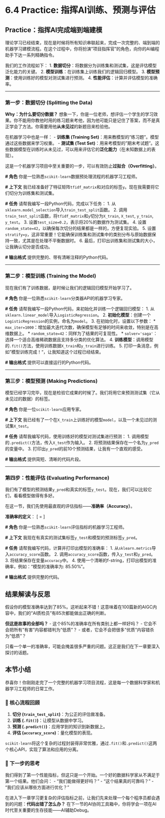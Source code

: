 # 6.4 Practice: 指挥AI训练、预测与评估


## **Practice：指挥AI完成端到端建模**

理论学习已经结束，现在是时候将所有知识串联起来，完成一次完整的、端到端的机器学习建模流程。在这个过程中，你将扮演"项目指挥官"的角色，向你的AI编程助手下达一系列精确指令。

我们的工作流程如下：
1.  **数据切分**：将数据分为训练集和测试集，这是评估模型泛化能力的关键。
2.  **模型训练**：在训练集上训练我们的逻辑回归模型。
3.  **模型预测**：使用训练好的模型对测试集进行预测。
4.  **性能评估**：计算并评估模型的准确率。

---

### **第一步：数据切分 (Splitting the Data)**

**Why：为什么要切分数据？**
想象一下，你是一位老师，想评估一个学生的学习效果。你不能用你教他时用的练习题来考他，因为他可能只是记住了答案，而不是真正学会了方法。你需要用他**从未见过**的新题目来检验他。

在机器学习中也是一样：
-   **训练集 (Training Set)**：用来教模型的"练习题"。模型通过这些数据来学习权重。
-   **测试集 (Test Set)**：用来考模型的"期末考试题"。这些数据模型在训练时从未见过，可以用来评估它的**泛化能力**（在未知数据上的表现）。

这是一个机器学习项目中至关重要的一步，可以有效防止**过拟合（Overfitting）**。

::: {.callout-note title="你的指令剧本：数据切分" icon="fas fa-cogs"}
**# 角色**
你是一位熟悉`scikit-learn`数据预处理流程的机器学习工程师。

**# 上下文**
我已经准备好了特征矩阵`tfidf_matrix`和对应的标签`y`。现在我需要将它们切分为训练集和测试集。

**# 任务**
请帮我编写一段Python代码，完成以下任务：
1.  从`sklearn.model_selection`导入`train_test_split`函数。
2.  调用`train_test_split`函数，将`tfidf_matrix`和`y`切分为`X_train`, `X_test`, `y_train`, `y_test`。
3.  设置`test_size=0.2`，表示将20%的数据作为测试集。
4.  设置`random_state=42`，以确保每次切分的结果都是一样的，方便复现实验。
5.  设置`stratify=y`，这非常重要！它能确保训练集和测试集中的类别分布与原始数据保持一致，尤其是在处理不平衡数据时。
6.  最后，打印出训练集和测试集的大小，让我确认切分是否成功。

**# 输出格式**
提供完整的、带有清晰注释的Python代码。
:::

---

### **第二步：模型训练 (Training the Model)**

现在我们有了训练数据，是时候让我们的逻辑回归模型开始学习了。

::: {.callout-note title="你的指令剧本：模型训练" icon="fas fa-cogs"}
**# 角色**
你是一位熟悉`scikit-learn`分类器API的机器学习专家。

**# 任务**
请帮我编写一段Python代码，来初始化并训练一个逻辑回归模型：
1.  从`sklearn.linear_model`导入`LogisticRegression`。
2.  **初始化模型**：创建一个`LogisticRegression`的实例，命名为`model`。
3.  在初始化时，设置以下参数：
    *   `max_iter=1000`：增加最大迭代次数，确保模型有足够的时间来收敛，特别是在高维数据上。
    *   `random_state=42`：同样为了结果的可复现性。
    *   `solver='saga'`：选择一个适合高维稀疏数据且支持多分类的优化算法。
4.  **训练模型**：调用模型的`.fit()`方法，使用训练数据`X_train`和`y_train`进行训练。
5.  打印一条消息，例如"模型训练完成！"，让我知道这个过程已经结束。

**# 输出格式**
提供可以直接运行的Python代码。
:::

---

### **第三步：模型预测 (Making Predictions)**

模型已经学习完毕，现在是检验它成果的时候了。我们将用它来预测测试集（它从未见过的数据）的标签。

::: {.callout-note title="你的指令剧本：模型预测" icon="fas fa-cogs"}
**# 角色**
你是一位`scikit-learn`应用专家。

**# 上下文**
我已经有了一个在`X_train`上训练好的模型`model`，以及一个未见过的测试集`X_test`。

**# 任务**
请帮我编写代码，使用训练好的模型对测试集进行预测：
1.  调用模型的`.predict()`方法，传入`X_test`作为输入。
2.  将预测结果保存在一个名为`y_pred`的变量中。
3.  打印出`y_pred`的前10个预测结果，让我有一个直观的感受。

**# 输出格式**
提供简短、清晰的代码片段。
:::

---

### **第四步：性能评估 (Evaluating Performance)**

我们有了模型的预测结果`y_pred`和真实的标签`y_test`。现在，我们可以比较它们，看看模型做得有多好。

在这一节，我们先使用最直观的评估指标——**准确率（Accuracy）**。

**准确率的定义**：
\[
\text{Accuracy} = \frac{\text{正确预测的数量}}{\text{总预测数量}}
\]

::: {.callout-note title="你的指令剧本：性能评估" icon="fas fa-cogs"}
**# 角色**
你是一位熟悉`scikit-learn`评估指标的机器学习工程师。

**# 上下文**
我现在有真实的测试集标签`y_test`和模型的预测标签`y_pred`。

**# 任务**
请帮我编写代码，计算并打印出模型的准确率：
1.  从`sklearn.metrics`导入`accuracy_score`函数。
2.  调用`accuracy_score`函数，传入`y_test`和`y_pred`。
3.  将结果保存在变量`accuracy`中。
4.  使用一个清晰的f-string，打印出模型的准确率，例如："模型的准确率为: 85.50%"。

**# 输出格式**
提供完整的代码。
:::

## **结果解读与反思**

假设你的模型准确率达到了85%。这听起来不错！这意味着在100篇新的AIGC内容中，我们的"AI质检员"有85次都能做出正确的判断。

**但这是故事的全部吗？**
-   这个85%的准确率在所有类别上都一样好吗？
-   它会不会把所有"有害"内容都错判为"低质"？
-   或者，它会不会把很多"优质"内容错杀为"低质"？

只看一个单一的准确率，可能会掩盖很多严重的问题。这正是我们在下一章要深入探讨的话题。

## **本节小结**

恭喜你！你刚刚走完了一个完整的机器学习项目流程，这是每一个数据科学家和机器学习工程师的日常工作。

### 🎯 核心流程回顾
1.  **切分 (`train_test_split`)**：为公正的评估做准备。
2.  **训练 (`.fit()`)**：让模型从数据中学习。
3.  **预测 (`.predict()`)**：应用学到的知识到新数据上。
4.  **评估 (`accuracy_score`)**：量化模型的表现。

`scikit-learn`将这个复杂的过程封装得非常优雅，通过`.fit()`和`.predict()`这两个核心API，实现了算法和应用的分离。

### 🤔 下一步的思考
我们得到了第一个性能指标，但这只是一个开始。一个好的数据科学家从不满足于第一个结果。他们会问：
-   "我们能做得更好吗？"
-   "这个结果真的可靠吗？"
-   "我们应该从哪些方面进行优化？"

在进入下一章学习更复杂的评估指标之前，让我们先来处理一个每个程序员都会遇到的问题：**代码出错了怎么办？** 在下一节的AI协同工具箱中，你将学会一项在AI时代至关重要的生存技能——AI辅助Debug。 